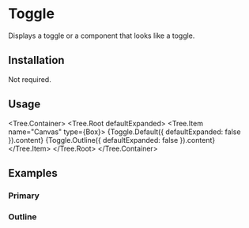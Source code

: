 
# Toggle

Displays a toggle or a component that looks like a toggle.

<ComponentsTabs component={Toggle.Default()} />

## Installation

Not required.

## Usage

<Tree.Container>
  <Tree.Root defaultExpanded>
    <Tree.Item name="Canvas" type={Box}>
      {Toggle.Default({ defaultExpanded: false }).content}
      {Toggle.Outline({ defaultExpanded: false }).content}
    </Tree.Item>
  </Tree.Root>
</Tree.Container>

## Examples

### Primary

<ComponentsTabs component={Toggle.Default()} />

### Outline

<ComponentsTabs component={Toggle.Outline()} />